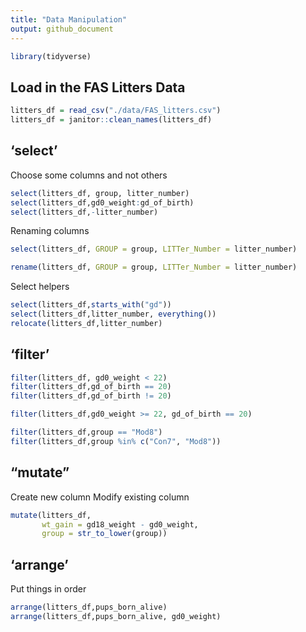 ```yaml
---
title: "Data Manipulation"
output: github_document
---
```


```r
library(tidyverse)
```

## Load in the FAS Litters Data

```r
litters_df = read_csv("./data/FAS_litters.csv")
litters_df = janitor::clean_names(litters_df)
```


## 'select'

Choose some columns and not others

```r
select(litters_df, group, litter_number)
select(litters_df,gd0_weight:gd_of_birth)
select(litters_df,-litter_number)
```

Renaming columns

```r
select(litters_df, GROUP = group, LITTer_Number = litter_number)
```

```r
rename(litters_df, GROUP = group, LITTer_Number = litter_number)
```


Select helpers

```r
select(litters_df,starts_with("gd"))
select(litters_df,litter_number, everything())
relocate(litters_df,litter_number)
```




## 'filter'

```r
filter(litters_df, gd0_weight < 22)
filter(litters_df,gd_of_birth == 20)
filter(litters_df,gd_of_birth != 20)
```

```r
filter(litters_df,gd0_weight >= 22, gd_of_birth == 20)
```

```r
filter(litters_df,group == "Mod8")
filter(litters_df,group %in% c("Con7", "Mod8"))
```





## "mutate"

Create new column
Modify existing column

```r
mutate(litters_df,
       wt_gain = gd18_weight - gd0_weight,
       group = str_to_lower(group))
```




## 'arrange'

Put things in order

```r
arrange(litters_df,pups_born_alive)
arrange(litters_df,pups_born_alive, gd0_weight)
```
























